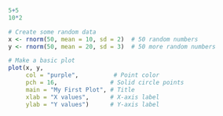 ```R

5+5
10*2 

```

```R
# Create some random data
x <- rnorm(50, mean = 10, sd = 2)  # 50 random numbers
y <- rnorm(50, mean = 20, sd = 3)  # 50 more random numbers

# Make a basic plot
plot(x, y,
     col = "purple",          # Point color
     pch = 16,               # Solid circle points
     main = "My First Plot", # Title
     xlab = "X values",      # X-axis label
     ylab = "Y values")      # Y-axis label

```

